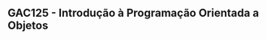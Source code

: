 ## GAC125 - Introdução à Programação Orientada a Objetos{.fontsize80}
::: {.nonincremental}


<!-- This is some hidden comment 

[Semana 1]{.alert}

- [Aula Teórica 1](aula1-1.html)

-->

:::